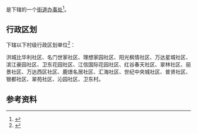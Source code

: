 {{中国乡级行政区|36/01/13/002/000}}

'''{{PAGENAMEBASE}}'''是{{PRC admin/fullname|36/01/13/002/000|3}}下辖的一个[[街道办事处|街道办事处]]<ref>{{PRC admin/ref sgc|{{PRC admin/parent|36/01/13/002/000}}}}</ref>。

== 行政区划 ==
{{PAGENAMEBASE}}下辖以下村级行政区划单位<ref>{{PRC admin/ref sgc|36/01/13/002/000}}</ref>：

洪城比华利社区、名门世家社区、理想家园社区、阳光枫情社区、万达星城社区、滨江豪园社区、卫东花园社区、江信国际花园社区、红谷春天社区、翠林社区、丽景社区、万达西区社区、鹿璟名居社区、汇海社区、世纪中央城社区、普贤社区、银都社区、翠苑社区、沁园社区、卫东村。

== 参考资料 ==
{{reflist}}

{{江西行政区划小作品}}
{{PRC admin/navcat|36/01/13/002/000}}